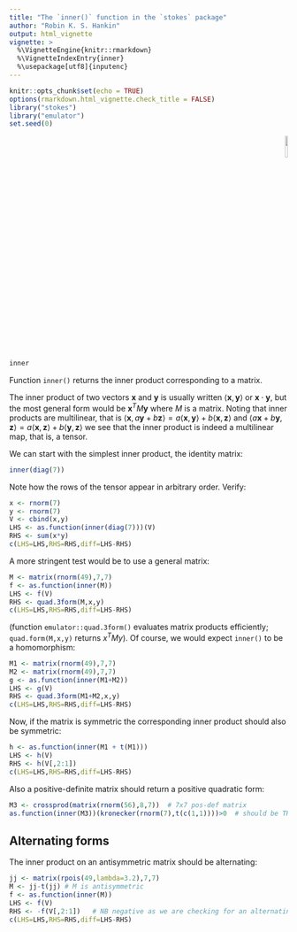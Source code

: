 ```yaml
---
title: "The `inner()` function in the `stokes` package"
author: "Robin K. S. Hankin"
output: html_vignette
vignette: >
  %\VignetteEngine{knitr::rmarkdown}
  %\VignetteIndexEntry{inner}
  %\usepackage[utf8]{inputenc}
---
```


```r
knitr::opts_chunk$set(echo = TRUE)
options(rmarkdown.html_vignette.check_title = FALSE)
library("stokes")
library("emulator")
set.seed(0)
```

<p style="text-align: right;">
![](`r system.file("help/figures/stokes.png", package = "stokes")`){width=10%}
</p>

```r
inner
```

Function `inner()` returns the inner product corresponding to a
matrix.

The inner product of two vectors $\mathbf{x}$ and $\mathbf{y}$ is
usually written $\left\langle\mathbf{x},\mathbf{y}\right\rangle$ or
$\mathbf{x}\cdot\mathbf{y}$, but the most general form would be
$\mathbf{x}^TM\mathbf{y}$ where $M$ is a matrix.  Noting that inner
products are multilinear, that is $\left\langle\mathbf{x},a\mathbf{y}+b\mathbf{z}\right\rangle=a\left\langle\mathbf{x},\mathbf{y}\right\rangle
+ b\left\langle\mathbf{x},\mathbf{z}\right\rangle$ and $\left\langle
a\mathbf{x} +
b\mathbf{y},\mathbf{z}\right\rangle=a\left\langle\mathbf{x},\mathbf{z}\right\rangle
+ b\left\langle\mathbf{y},\mathbf{z}\right\rangle$ we see that the
inner product is indeed a multilinear map, that is, a tensor.

We can start with the simplest inner product, the identity matrix:

```r
inner(diag(7))
```

Note how the rows of the tensor appear in arbitrary order.  Verify:

```r
x <- rnorm(7)
y <- rnorm(7)
V <- cbind(x,y)
LHS <- as.function(inner(diag(7)))(V)
RHS <- sum(x*y)
c(LHS=LHS,RHS=RHS,diff=LHS-RHS)
```

A more stringent test would be to use a general matrix:

```r
M <- matrix(rnorm(49),7,7)
f <- as.function(inner(M))
LHS <- f(V)
RHS <- quad.3form(M,x,y)
c(LHS=LHS,RHS=RHS,diff=LHS-RHS)
```

(function `emulator::quad.3form()` evaluates matrix products
efficiently; `quad.form(M,x,y)` returns $x^TMy$).  Of course, we would
expect `inner()` to be a homomorphism:


```r
M1 <- matrix(rnorm(49),7,7)
M2 <- matrix(rnorm(49),7,7)
g <- as.function(inner(M1+M2))
LHS <- g(V)
RHS <- quad.3form(M1+M2,x,y)
c(LHS=LHS,RHS=RHS,diff=LHS-RHS)
```

Now, if the matrix is symmetric the corresponding inner product should also be symmetric:

```r
h <- as.function(inner(M1 + t(M1)))
LHS <- h(V)
RHS <- h(V[,2:1])
c(LHS=LHS,RHS=RHS,diff=LHS-RHS)
```

Also a positive-definite matrix should return a positive quadratic
form:

```r
M3 <- crossprod(matrix(rnorm(56),8,7))  # 7x7 pos-def matrix
as.function(inner(M3))(kronecker(rnorm(7),t(c(1,1))))>0  # should be TRUE
```

## Alternating forms

The inner product on an antisymmetric matrix should be alternating:

```r
jj <- matrix(rpois(49,lambda=3.2),7,7)
M <- jj-t(jj) # M is antisymmetric
f <- as.function(inner(M))
LHS <- f(V)
RHS <- -f(V[,2:1])   # NB negative as we are checking for an alternating form
c(LHS=LHS,RHS=RHS,diff=LHS-RHS) 
```

